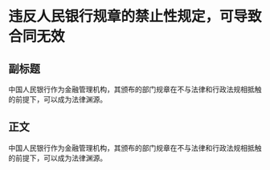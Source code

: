 # 违反人民银行规章的禁止性规定，可导致合同无效
## 副标题
中国人民银行作为金融管理机构，其颁布的部门规章在不与法律和行政法规相抵触的前提下，可以成为法律渊源。
## 正文
中国人民银行作为金融管理机构，其颁布的部门规章在不与法律和行政法规相抵触的前提下，可以成为法律渊源。